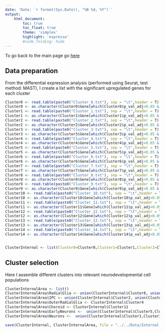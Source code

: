 ```yaml
---
date: 'Date: `r format(Sys.Date(), "%B %d, %Y")`'
output:
    html_document:
        toc: true
        toc_float: true
        theme: 'simplex'
        highlight: 'espresso'
        #code_folding: hide
---
```



To go back to the main page go [here](../../Overlap.html)


## Data preparation
From the differential expression analysis (performed using Seurat, test method: MAST), I create a list with the significant upregulated genes for each cluster

```r
Cluster0 <- read.table(paste0("Cluster_0.txt"), sep = "\t",header = T)
Cluster0 <- as.character(Cluster0$Gene[which(Cluster0$p_val_adj<0.05 & Cluster0$avg_logFC>log2(1))])
Cluster1 <- read.table(paste0("Cluster_1.txt"), sep = "\t",header = T)
Cluster1 <- as.character(Cluster1$Gene[which(Cluster1$p_val_adj<0.05 & Cluster1$avg_logFC>log2(1))])
Cluster2 <- read.table(paste0("Cluster_2.txt"), sep = "\t",header = T)
Cluster2 <- as.character(Cluster2$Gene[which(Cluster2$p_val_adj<0.05 & Cluster2$avg_logFC>log2(1))])
Cluster3 <- read.table(paste0("Cluster_3.txt"), sep = "\t",header = T)
Cluster3 <- as.character(Cluster3$Gene[which(Cluster3$p_val_adj<0.05 & Cluster3$avg_logFC>log2(1))])
Cluster4 <- read.table(paste0("Cluster_4.txt"), sep = "\t",header = T)
Cluster4 <- as.character(Cluster4$Gene[which(Cluster4$p_val_adj<0.05 & Cluster4$avg_logFC>log2(1))])
Cluster5 <- read.table(paste0("Cluster_5.txt"), sep = "\t",header = T)
Cluster5 <- as.character(Cluster5$Gene[which(Cluster5$p_val_adj<0.05 & Cluster5$avg_logFC>log2(1))])
Cluster6 <- read.table(paste0("Cluster_6.txt"), sep = "\t",header = T)
Cluster6 <- as.character(Cluster6$Gene[which(Cluster6$p_val_adj<0.05 & Cluster6$avg_logFC>log2(1))])
Cluster7 <- read.table(paste0("Cluster_7.txt"), sep = "\t",header = T)
Cluster7 <- as.character(Cluster7$Gene[which(Cluster7$p_val_adj<0.05 & Cluster7$avg_logFC>log2(1))])
Cluster8 <- read.table(paste0("Cluster_8.txt"), sep = "\t",header = T)
Cluster8 <- as.character(Cluster8$Gene[which(Cluster8$p_val_adj<0.05 & Cluster8$avg_logFC>log2(1))])
Cluster9 <- read.table(paste0("Cluster_9.txt"), sep = "\t",header = T)
Cluster9 <- as.character(Cluster9$Gene[which(Cluster9$p_val_adj<0.05 & Cluster9$avg_logFC>log2(1))])
Cluster10 <- read.table(paste0("Cluster_10.txt"), sep = "\t",header = T)
Cluster10 <- as.character(Cluster10$Gene[which(Cluster10$p_val_adj<0.05 & Cluster10$avg_logFC>log2(1))])
Cluster11 <- read.table(paste0("Cluster_11.txt"), sep = "\t",header = T)
Cluster11 <- as.character(Cluster11$Gene[which(Cluster11$p_val_adj<0.05 & Cluster11$avg_logFC>log2(1))])
Cluster12 <- read.table(paste0("Cluster_12.txt"), sep = "\t",header = T)
Cluster12 <- as.character(Cluster12$Gene[which(Cluster12$p_val_adj<0.05 & Cluster12$avg_logFC>log2(1))])
Cluster13 <- read.table(paste0("Cluster_13.txt"), sep = "\t",header = T)
Cluster13 <- as.character(Cluster13$Gene[which(Cluster13$p_val_adj<0.05 & Cluster13$avg_logFC>log2(1))])
Cluster14 <- read.table(paste0("Cluster_14.txt"), sep = "\t",header = T)
Cluster14 <- as.character(Cluster14$Gene[which(Cluster14$p_val_adj<0.05 & Cluster14$avg_logFC>log2(1))])


ClusterInternal <- list(Cluster0=Cluster0,Cluster1=Cluster1,Cluster2=Cluster2,Cluster3=Cluster3,Cluster4=Cluster4,Cluster5=Cluster5,Cluster6=Cluster6,Cluster7=Cluster7,Cluster8=Cluster8,Cluster9=Cluster9,Cluster10=Cluster10,Cluster11=Cluster11,Cluster12=Cluster12,Cluster13=Cluster13,Cluster14=Cluster14)
```

## Cluster selection
Here I assemble different clusters into relevant neurodevelopmental cell populations 

```r
ClusterInternalArea <- list()
ClusterInternalArea$RadialGlia <- union(ClusterInternal$Cluster8, union(ClusterInternal$Cluster13,ClusterInternal$Cluster14))
ClusterInternalArea$IPC <- union(ClusterInternal$Cluster2, union(ClusterInternal$Cluster7,ClusterInternal$Cluster12))
ClusterInternalArea$OuterRadialGlia <- ClusterInternal$Cluster4
ClusterInternalArea$Choroid <- ClusterInternal$Cluster11
ClusterInternalArea$EarlyNeurons <-  union(ClusterInternal$Cluster5,ClusterInternal$Cluster10)
ClusterInternalArea$Neurons <-  union(ClusterInternal$Cluster1,ClusterInternal$Cluster0)

save(ClusterInternal, ClusterInternalArea, file = "../../Data/Internal.RData")
```